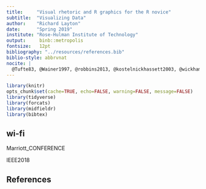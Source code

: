 ```yaml
---
title:     "Visual rhetoric and R graphics for the R novice"
subtitle:  "Visualizing Data"
author:    "Richard Layton"
date:      "Spring 2019"
institute: "Rose-Hulman Institute of Technology"
output:     binb::metropolis
fontsize:   12pt
bibliography: "../resources/references.bib"
biblio-style: abbrvnat
nocite: | 
  @Tufte83, @Wainer1997, @robbins2013, @kostelnickhassett2003, @wickhamgrolemund2016, @kabacoff2015
---
```


```r
library(knitr)
opts_chunk$set(cache=TRUE, echo=FALSE, warning=FALSE, message=FALSE)
library(tidyverse)
library(forcats)
library(midfieldr)
library(bibtex)
```

## wi-fi

Marriott_CONFERENCE

IEEE2018






## References
\scriptsize



